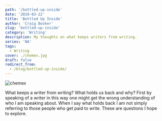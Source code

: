 ```yaml
---
path: '/bottled-up-inside'
date: '2019-03-22'
title: 'Bottled Up Inside'
author: 'Craig Booker'
slug: 'bottled-up-inside'
category: 'Writing'
description: My thoughts on what keeps writers from writing.
series: 'NA'
tags:
  - Writing
cover: ./chemex.jpg
draft: false
redirect_from:
  - /blog/bottled-up-inside/
---
```


![chemex](/img/chemex.jpg)

What keeps a writer from writing? What holds us back and why? First by speaking of a writer in this way one might get the wrong understanding of who I am speaking about. When I say what holds back I am not simply referring to those people who get paid to write. These are questions I hope to explore.
